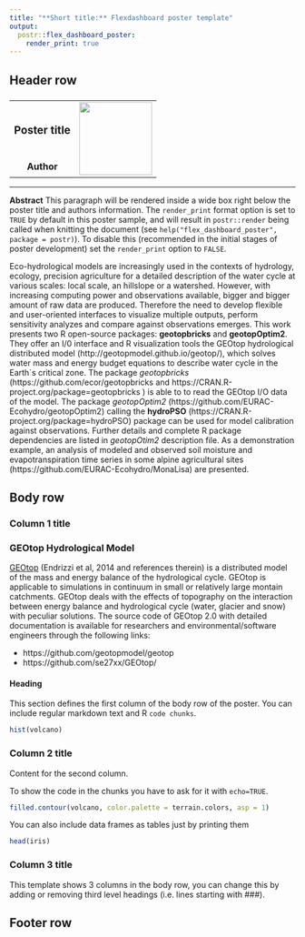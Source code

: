 ```yaml
---
title: "**Short title:** Flexdashboard poster template"
output: 
  postr::flex_dashboard_poster:
    render_print: true
---
```



## Header row {data-height=15}

###

<table style="width:100%">
<tr>
  <td><center><h3>
  **Poster title**
  </h3></center></td>
  <td rowspan="2">
  <img src="resources/logo.png" style="width:128px"></img>
  </td>
</tr>
<tr><td><center>
  **Author**
  </center></td>
</tr>
</table> 

<hr>

**Abstract** This paragraph will be rendered inside a wide box right below the
poster title and authors information.
The `render_print` format option is set to `TRUE` by default in this poster
sample, and will result in `postr::render` being called when knitting the
document (see `help("flex_dashboard_poster", package = postr)`).
To disable this (recommended in the initial stages of poster development)
set the `render_print` option to `FALSE`.

Eco-hydrological models are increasingly used in the contexts of hydrology, ecology, precision agriculture for a detailed description of the water cycle at various scales: local scale, an hillslope or a watershed. However, with increasing computing power and observations available, bigger and bigger amount of raw data are produced. Therefore the need to develop flexible and user-oriented interfaces to visualize multiple outputs, perform sensitivity analyzes and compare against observations emerges.
This work presents two R open-source packages: **geotopbricks** and **geotopOptim2**. They offer an I/0 interface and R visualization tools the GEOtop hydrological distributed model (http://geotopmodel.github.io/geotop/), which solves water mass and energy budget equations
to describe water cycle in the Earth´s critical zone.
The package *geotopbricks* (https://github.com/ecor/geotopbricks and https://CRAN.R-project.org/package=geotopbricks ) is able to to read the GEOtop I/O data of the model. The package *geotopOptim2* (https://github.com/EURAC-Ecohydro/geotopOptim2) calling the **hydroPSO** (https://CRAN.R-project.org/package=hydroPSO) package can be used for model calibration against observations. Further details and complete R package dependencies are listed in *geotopOtim2* description file. 
As a demonstration example, an analysis of modeled and observed soil moisture and evapotranspiration time series in some alpine agricultural sites (https://github.com/EURAC-Ecohydro/MonaLisa) are presented.




## Body row {data-height=75}

### **Column 1 title**



### GEOtop Hydrological Model


[GEOtop](http://geotopmodel.github.io/geotop/) (Endrizzi et al, 2014 and references therein) is a distributed model of the mass and energy balance of the hydrological cycle. GEOtop is applicable to simulations in continuum in small or relatively large montain catchments. GEOtop deals with the effects of topography on the interaction between energy balance and hydrological cycle (water, glacier and snow) with peculiar solutions. The source code of GEOtop 2.0 with detailed documentation is available for researchers and environmental/software engineers through the following links:


* https://github.com/geotopmodel/geotop
* https://github.com/se27xx/GEOtop/

#### Heading





This section defines the first column of the body row of the poster.
You can include regular markdown text and R `code chunks`.

```r
hist(volcano)
```


### **Column 2 title**

Content for the second column.

To show the code in the chunks you have to ask for it with `echo=TRUE`.

```r
filled.contour(volcano, color.palette = terrain.colors, asp = 1)
```

You can also include data frames as tables just by printing them

```r
head(iris)
```



### **Column 3 title**

This template shows 3 columns in the body row, you can change this by adding
or removing third level headings (i.e. lines starting with ###).





## Footer row {data-height=10} 

### {data-width=50}


### {data-width=50 .small}

